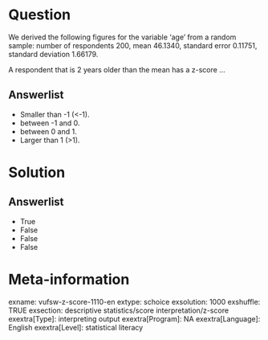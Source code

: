 Question
========
We derived the following figures for the variable ‘age’ from a random
sample: number of respondents 200, mean 46.1340, standard error 0.11751,
standard deviation 1.66179.  
  
A respondent that is 2 years older than the mean has a z-score …

Answerlist
----------
* Smaller than -1 (&lt;-1).
* between -1 and 0.
* between 0 and 1.
* Larger than 1 (&gt;1).

Solution
========










Answerlist
----------
* True
* False
* False
* False

Meta-information
================
exname: vufsw-z-score-1110-en
extype: schoice
exsolution: 1000
exshuffle: TRUE
exsection: descriptive statistics/score interpretation/z-score
exextra[Type]: interpreting output
exextra[Program]: NA
exextra[Language]: English
exextra[Level]: statistical literacy

